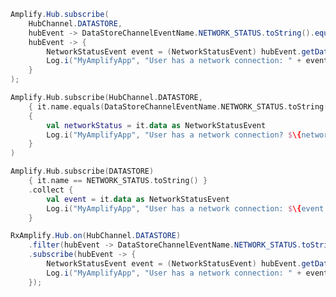 <BlockSwitcher>
<Block name="Java">

```java
Amplify.Hub.subscribe(
    HubChannel.DATASTORE,
    hubEvent -> DataStoreChannelEventName.NETWORK_STATUS.toString().equals(hubEvent.getName()),
    hubEvent -> {
        NetworkStatusEvent event = (NetworkStatusEvent) hubEvent.getData();
        Log.i("MyAmplifyApp", "User has a network connection: " + event.getActive());
    }
);
```

</Block>
<Block name="Kotlin - Callbacks">

```kotlin
Amplify.Hub.subscribe(HubChannel.DATASTORE,
    { it.name.equals(DataStoreChannelEventName.NETWORK_STATUS.toString()) },
    {
        val networkStatus = it.data as NetworkStatusEvent
        Log.i("MyAmplifyApp", "User has a network connection? $\{networkStatus.active}")
    }
)
```

</Block>
<Block name="Kotlin - Coroutines">

```kotlin
Amplify.Hub.subscribe(DATASTORE)
    { it.name == NETWORK_STATUS.toString() }
    .collect {
        val event = it.data as NetworkStatusEvent
        Log.i("MyAmplifyApp", "User has a network connection: $\{event.active}")
    }
```

</Block>
<Block name="RxJava">

```java
RxAmplify.Hub.on(HubChannel.DATASTORE)
    .filter(hubEvent -> DataStoreChannelEventName.NETWORK_STATUS.toString().equals(hubEvent.getName()))
    .subscribe(hubEvent -> {
        NetworkStatusEvent event = (NetworkStatusEvent) hubEvent.getData();
        Log.i("MyAmplifyApp", "User has a network connection: " + event.getActive());
    });
```

</Block>

</BlockSwitcher>
